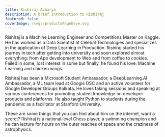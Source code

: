 ```yaml
---
title: Rishiraj Acharya
description: A brief introduction to Rishiraj
featured: false
coverImage: /svgs/productsPageWave.svg
---
```


Rishiraj is a Machine Learning Engineer and Competitions Master on Kaggle. He has worked as a Data Scientist at Celebal Technologies and specializes in the application of Deep Learning in Production. Rishiraj started his journey in tech after getting into university and soon explored almost everything: from App development to Web and from coffee to cookies. Failed in some, lost interest in some but finally, he found his love: Machine Learning and chicken wings.

Rishiraj has been a Microsoft Student Ambassador, a DeepLearning.AI Ambassador, a ML team lead at Google DSC and an active volunteer for Google Developer Groups Kolkata. He loves taking sessions and speaking at various conferences for promoting student knowledge on developer products and platforms. He also taught Python to students during the pandemic as a facilitator at Stanford University.

These are some things that you can find about him on the internet, want a secret? Rishiraj is a national level Chess player, a swimming champion and he can lecture for hours on the outer reaches of space and the craziness of astrophysics.

